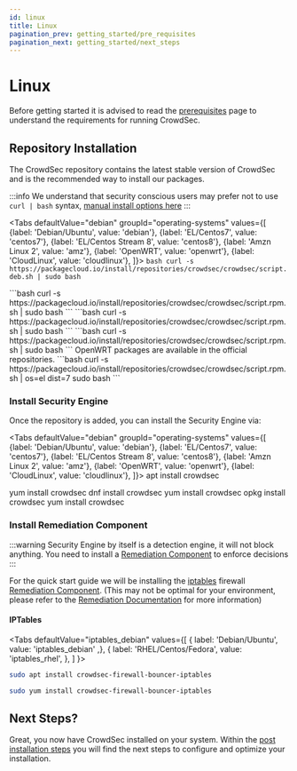 ```yaml
---
id: linux
title: Linux
pagination_prev: getting_started/pre_requisites
pagination_next: getting_started/next_steps
---
```



# Linux

Before getting started it is advised to read the [prerequisites](/unversioned/getting_started/prerequisites.md) page to understand the requirements for running CrowdSec.

## Repository Installation

The CrowdSec repository contains the latest stable version of CrowdSec and is the recommended way to install our packages.

:::info
We understand that security conscious users may prefer not to use `curl | bash` syntax, [manual install options here](https://packagecloud.io/crowdsec/crowdsec/install#manual)
:::

<Tabs
  defaultValue="debian"
  groupId="operating-systems"
  values={[
    {label: 'Debian/Ubuntu', value: 'debian'},
    {label: 'EL/Centos7', value: 'centos7'},
    {label: 'EL/Centos Stream 8', value: 'centos8'},
    {label: 'Amzn Linux 2', value: 'amz'},
    {label: 'OpenWRT', value: 'openwrt'},
    {label: 'CloudLinux', value: 'cloudlinux'},
  ]}>
  <TabItem value="debian">
    ```bash
    curl -s https://packagecloud.io/install/repositories/crowdsec/crowdsec/script.deb.sh | sudo bash
    ```
  </TabItem>
  
  <TabItem value="centos7">
    ```bash
    curl -s https://packagecloud.io/install/repositories/crowdsec/crowdsec/script.rpm.sh | sudo bash
    ```
  </TabItem>

  <TabItem value="centos8">
    ```bash
    curl -s https://packagecloud.io/install/repositories/crowdsec/crowdsec/script.rpm.sh | sudo bash
    ```
  </TabItem>

  <TabItem value="amz">
    ```bash
    curl -s https://packagecloud.io/install/repositories/crowdsec/crowdsec/script.rpm.sh | sudo bash
    ```
  </TabItem>

  <TabItem value="openwrt">
    OpenWRT packages are available in the official repositories.
  </TabItem>

  <TabItem value="cloudlinux">
    ```bash
    curl -s https://packagecloud.io/install/repositories/crowdsec/crowdsec/script.rpm.sh | os=el dist=7 sudo bash
    ```
  </TabItem>
</Tabs>

### Install Security Engine

Once the repository is added, you can install the Security Engine via:

<Tabs
  defaultValue="debian"
  groupId="operating-systems"
  values={[
    {label: 'Debian/Ubuntu', value: 'debian'},
    {label: 'EL/Centos7', value: 'centos7'},
    {label: 'EL/Centos Stream 8', value: 'centos8'},
    {label: 'Amzn Linux 2', value: 'amz'},
    {label: 'OpenWRT', value: 'openwrt'},
    {label: 'CloudLinux', value: 'cloudlinux'},
  ]}>
  <TabItem value="debian">
    <CodeBlock className="language-bash">apt install crowdsec</CodeBlock>
  </TabItem>
  
  <TabItem value="centos7">
    <CodeBlock className="language-bash">yum install crowdsec</CodeBlock>
  </TabItem>

  <TabItem value="centos8">
    <CodeBlock className="language-bash">dnf install crowdsec</CodeBlock>
  </TabItem>

  <TabItem value="amz">
    <CodeBlock className="language-bash">yum install crowdsec</CodeBlock>
  </TabItem>

  <TabItem value="openwrt">
    <CodeBlock className="language-bash">opkg install crowdsec</CodeBlock>
  </TabItem>

  <TabItem value="cloudlinux">
    <CodeBlock className="language-bash">yum install crowdsec</CodeBlock>
  </TabItem>
</Tabs>


### Install Remediation Component

:::warning
Security Engine by itself is a detection engine, it will not block anything. You need to install a [Remediation Component](/bouncers/intro.md) to enforce decisions
:::

For the quick start guide we will be installing the [iptables](https://en.wikipedia.org/wiki/Iptables) firewall [Remediation Component](/bouncers/intro.md). (This may not be optimal for your environment, please refer to the [Remediation Documentation](/bouncers/intro.md) for more information)

#### IPTables

<Tabs
  defaultValue="iptables_debian"
  values={[
    { label: 'Debian/Ubuntu', value: 'iptables_debian' ,},
    { label: 'RHEL/Centos/Fedora', value: 'iptables_rhel', },
  ]
}>
<TabItem value="iptables_debian">

```bash
sudo apt install crowdsec-firewall-bouncer-iptables
```

</TabItem>
<TabItem value="iptables_rhel">

```bash
sudo yum install crowdsec-firewall-bouncer-iptables
```

</TabItem>
</Tabs>

## Next Steps?

Great, you now have CrowdSec installed on your system. Within the [post installation steps](/getting_started/next_steps.md) you will find the next steps to configure and optimize your installation.
